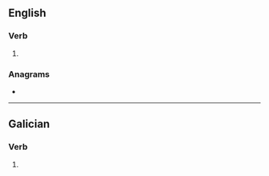 ==English==

===Verb===
{{head|en|verb form}}

# {{en-third-person singular of|corrade}}

===Anagrams===
* {{anagrams|en|a=acdeorrs|cerrados}}

----

==Galician==

===Verb===
{{gl-verb-form}}

# {{inflection of|gl|correr||2|p|pres|subj}}